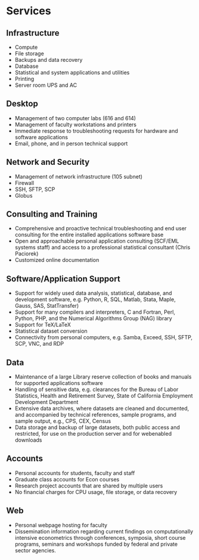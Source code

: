 # Services

## Infrastructure

-   Compute
-   File storage
-   Backups and data recovery
-   Database
-   Statistical and system applications and utilities
-   Printing
-   Server room UPS and AC

## Desktop

-   Management of two computer labs (616 and 614)
-   Management of faculty workstations and printers
-   Immediate response to troubleshooting requests for hardware and
    software applications
-   Email, phone, and in person technical support

## Network and Security

-   Management of network infrastructure (105 subnet)
-   Firewall
-   SSH, SFTP, SCP
-   Globus

## Consulting and Training

-   Comprehensive and proactive technical troubleshooting and end user
    consulting for the entire installed applications software base
-   Open and approachable personal application consulting (SCF/EML
    systems staff) and access to a professional statistical consultant
    (Chris Paciorek)
-   Customized online documentation

## Software/Application Support

-   Support for widely used data analysis, statistical, database, and
    development software, e.g. Python, R, SQL, Matlab, Stata, Maple, Gauss,
    SAS, StatTransfer)
-   Support for many compilers and interpreters, C and Fortran, Perl, Python, PHP, and the
    Numerical Algorithms Group (NAG) library
-   Support for TeX/LaTeX
-   Statistical dataset conversion
-   Connectivity from personal computers, e.g. Samba, Exceed,
    SSH, SFTP, SCP, VNC, and RDP

## Data

-   Maintenance of a large Library reserve collection of books and
    manuals for supported applications software
-   Handling of sensitive data, e.g. clearances for the Bureau of Labor
    Statistics, Health and Retirement Survey, State of California
    Employment Development Department
-   Extensive data archives, where datasets are cleaned and documented,
    and accompanied by technical references, sample programs, and sample
    output, e.g., CPS, CEX, Census
-   Data storage and backup of large datasets, both public access and
    restricted, for use on the production server and for webenabled
    downloads

## Accounts

-   Personal accounts for students, faculty and staff
-   Graduate class accounts for Econ courses
-   Research project accounts that are shared by multiple users
-   No financial charges for CPU usage, file storage, or data recovery

## Web

-   Personal webpage hosting for faculty
-   Dissemination information regarding current findings on
    computationally intensive econometrics through conferences,
    symposia, short course programs, seminars and workshops funded by
    federal and private sector agencies.
